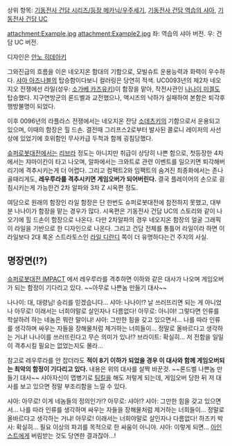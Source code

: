 상위 항목: [[기동전사 건담 시리즈/등장 메카닉/우주세기]], [[기동전사 건담 역습의 샤아]], [[기동전사 건담 UC]]


attachment:Example.jpg attachment:Example2.jpg
좌: 역습의 샤아 버전. 우: 건담 UC 버전.

디자인은 [[안노 히데아키]]

그와진급의 흐름을 이은 네오지온 함대의 기함으로, 모빌슈트 운용능력과 화력이 우수하다. [[샤아 아즈나블]]의 탑승함이다보니 컬러링은 당연히 적색. UC0093년의 제2차 네오지오 전쟁에선 라일(성우: [[소가베 카즈유키]])이 함장을 맡아, 작전사관인 [[나나이 미겔]]도 탑승했다. 지구연방군의 론드벨과 교전했으나, 액시즈의 낙하가 실패하여 본함은 퇴각후 행방불명이 되었다.

이후 0096년의 라플라스 전쟁에서는 네오지온 잔당 [[소데츠키]]의 기함으로서 운용되고 있으며, 이때의 함장은 힐 드손. 결전때 그리프스2로부터 발사된 콜로니 레이저의 사선상에 있었기에 호위함인 무사카급 두척과 함께 굉침당했다.


[[슈퍼로봇대전]]에서는 [[리브라]] 정도는 아니지만 취급이 상당히 나쁜 함으로, 첫등장한 4차에서는 쟈마이칸이 타고 나오며, 알파에서는 크와트로 관련 이벤트를 일으키면 퇴각해버리기에 격추시키는게 더 어렵다. 그리고 컴팩트2와 임팩트의 숨겨진 최종화에서는 존나 골때리게도, '''레우루라를 격추시키면 게임오버가 되어버린다.''' 결국 플레이어의 손으로 굉침시키는게 가능한건 2차 알파와 3차 Z 시옥편 정도.

여담으로 원래의 함장인 라일 함장은 단 한번도 슈퍼로봇대전에 참전하지 못했고, 대부분 나나이가 함장을 맡는 경우가 많다. 시옥편은 기동전사 건담 UC의 스토리와 같이 나오기에 힐 드손이 함장으로 나온다. 다만 2차알파의 경우 네오지온 함장의 얼굴 그래픽이 라일을 기반으로 한 디자인으로 나온다. 그리고 건담 전체를 통틀어 라일이라 하면 이 라일보다 2대 록온 스트라토스인 [[라일 디란디]] 쪽이 더 유명하다는건 주지의 사실.


== 명장면(!?) ==

[[슈퍼로봇대전 IMPACT]] 에서 레우루라를 격추하면 이하와 같은 대사가 나오며 게임오버가 되는 함정이 기다리고 있다.
~~아무로 나쁜놈 만들기 대사~~

나나이: 대, 대령님! 승리를 믿겠습니다…
샤아: 나나이!? 날 쓰러뜨리면 되는 게 아니었나 아무로! 이래서는 너희야말로 살인자나 다름없다!
아무로: 아니야! 그렇다면 인류를 학살하려 하는 네놈은 뭐란 말이냐!
샤아: 그만한 힘을 갖고 있으면서… 나를 따라 인류를 생각하며 싸우는 자들을 장해물처럼 제거하는 너희들이… 정말로 올바르다고 생각하는 거냐! 나나이를 쓰러뜨린다고 무슨 의미가 있나!?
브라이트: 확실히… 저 전함을 일일이 격추시킬 필요는 없었는지도 몰라…

참고로 레우루라를 안 잡더라도 '''적이 8기 이하가 되었을 경우 이 대사와 함께 게임오버되는 최악의 함정이 기다리고 있다.''' 내용은 위의 대사를 살짝 바꾼것. ~~론드벨 나쁜놈 만들기 대사~~ 샤아자신이 맵병기로 [[팀킬]]을 해도 저렇게 되는데, 게임오버 당한 뒤 저 대사를 보고 있으면 정말 부조리함을 느낄 수 있다. 

샤아: 아무로! 이게 네놈들의 정의인가!?
아무로: 샤아!?
샤아: 그만한 힘을 갖고 있으면서… 나를 따라 인류를 생각하며 싸우는 자들을 장해물처럼 제거하는 너희들이… 정말로 올바르다고 생각하는 거냐! 아무로! 이래서는 너희야말로 살인자나 다름없다!
하즈키 박사: 확실히… 필요 이상의 파괴를 목적으로 한 싸움이 아니야.
샤아: 이렇게 되면… [[아인스트]]에게 버림받는 것도 당연한 결과잖아…!

